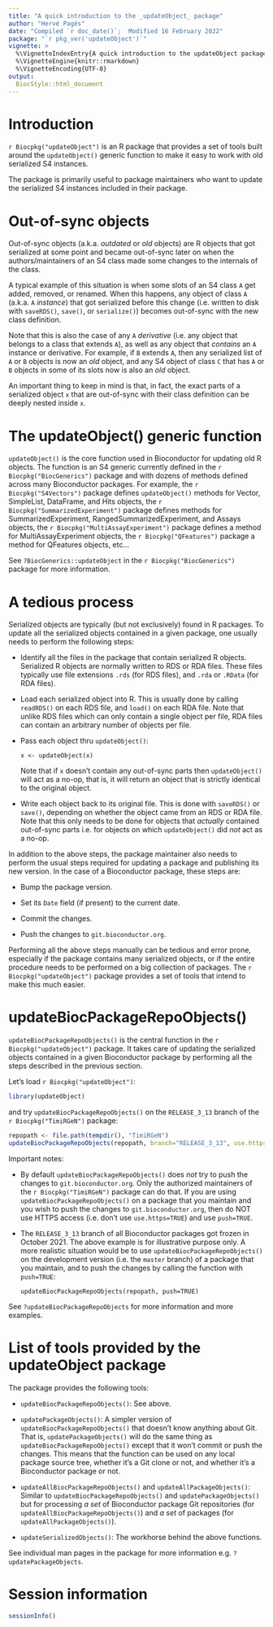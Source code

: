 ```yaml
---
title: "A quick introduction to the _updateObject_ package"
author: "Hervé Pagès"
date: "Compiled `r doc_date()`;  Modified 16 February 2022"
package: "`r pkg_ver('updateObject')`"
vignette: >
  %\VignetteIndexEntry{A quick introduction to the updateObject package}
  %\VignetteEngine{knitr::rmarkdown}
  %\VignetteEncoding{UTF-8}
output:
  BiocStyle::html_document
---
```



# Introduction

`r Biocpkg("updateObject")` is an R package that provides a set of
tools built around the `updateObject()` generic function to make it
easy to work with old serialized S4 instances.

The package is primarily useful to package maintainers who want to
update the serialized S4 instances included in their package.


# Out-of-sync objects

Out-of-sync objects (a.k.a. _outdated_ or _old_ objects) are R objects
that got serialized at some point and became out-of-sync later on when
the authors/maintainers of an S4 class made some changes to the internals
of the class.

A typical example of this situation is when some slots of an S4 class `A`
get added, removed, or renamed. When this happens, any object of class `A`
(a.k.a. `A` _instance_) that got serialized before this change (i.e. written
to disk with `saveRDS()`, `save()`, or `serialize()`) becomes out-of-sync
with the new class definition.

Note that this is also the case of any `A` _derivative_ (i.e. any object
that belongs to a class that extends `A`), as well as any object that
_contains_ an `A` instance or derivative. For example, if `B` extends `A`,
then any serialized list of `A` or `B` objects is now an _old_ object,
and any S4 object of class `C` that has `A` or `B` objects in some of its
slots now is also an _old_ object.

An important thing to keep in mind is that, in fact, the exact parts of a
serialized object `x` that are out-of-sync with their class definition can
be deeply nested inside `x`.


# The updateObject() generic function

`updateObject()` is the core function used in Bioconductor for updating
old R objects. The function is an S4 generic currently defined in the
`r Biocpkg("BiocGenerics")` package and with dozens of methods defined
across many Bioconductor packages. For example, the `r Biocpkg("S4Vectors")`
package defines `updateObject()` methods for Vector, SimpleList, DataFrame,
and Hits objects, the `r Biocpkg("SummarizedExperiment")` package defines
methods for SummarizedExperiment, RangedSummarizedExperiment, and Assays
objects, the  `r Biocpkg("MultiAssayExperiment")` package defines a method
for MultiAssayExperiment objects, the  `r Biocpkg("QFeatures")` package a
method for QFeatures objects, etc...

See `?BiocGenerics::updateObject` in the `r Biocpkg("BiocGenerics")`
package for more information.


# A tedious process

Serialized objects are typically (but not exclusively) found in R packages.
To update all the serialized objects contained in a given package, one
usually needs to perform the following steps:

- Identify all the files in the package that contain serialized R objects.
  Serialized R objects are normally written to RDS or RDA files. These
  files typically use file extensions `.rds` (for RDS files), and `.rda`
  or `.RData` (for RDA files).

- Load each serialized object into R. This is usually done by calling
  `readRDS()` on each RDS file, and `load()` on each RDA file. Note that
  unlike RDS files which can only contain a single object per file, RDA
  files can contain an arbitrary number of objects per file.

- Pass each object thru `updateObject()`:

    ```
    x <- updateObject(x)
    ```

  Note that if `x` doesn't contain any out-of-sync parts then `updateObject()`
  will act as a no-op, that is, it will return an object that is strictly
  identical to the original object.

- Write each object back to its original file. This is done with `saveRDS()`
  or `save()`, depending on whether the object came from an RDS or RDA file.
  Note that this only needs to be done for objects that _actually_ contained
  out-of-sync parts i.e. for objects on which `updateObject()` did _not_ act
  as a no-op.

In addition to the above steps, the package maintainer also needs to perform
the usual steps required for updating a package and publishing its new version.
In the case of a Bioconductor package, these steps are:

- Bump the package version.

- Set its `Date` field (if present) to the current date.

- Commit the changes.

- Push the changes to `git.bioconductor.org`.

Performing all the above steps manually can be tedious and error prone,
especially if the package contains many serialized objects, or if the
entire procedure needs to be performed on a big collection of packages.
The `r Biocpkg("updateObject")` package provides a set of tools that
intend to make this much easier.


# updateBiocPackageRepoObjects()

`updateBiocPackageRepoObjects()` is the central function in the
`r Biocpkg("updateObject")` package. It takes care of updating the
serialized objects contained in a given Bioconductor package by
performing all the steps described in the previous section.

Let's load `r Biocpkg("updateObject")`:
```r
library(updateObject)
```
and try `updateBiocPackageRepoObjects()` on the `RELEASE_3_13` branch
of the `r Biocpkg("TimiRGeN")` package:
```r
repopath <- file.path(tempdir(), "TimiRGeN")
updateBiocPackageRepoObjects(repopath, branch="RELEASE_3_13", use.https=TRUE)
```

Important notes:

- By default `updateBiocPackageRepoObjects()` does _not_ try to push the
  changes to `git.bioconductor.org`. Only the authorized maintainers of
  the `r Biocpkg("TimiRGeN")` package can do that. If you are using
  `updateBiocPackageRepoObjects()` on a package that you maintain and
  you wish to push the changes to `git.bioconductor.org`, then do NOT use
  HTTPS access (i.e. don't use `use.https=TRUE`) and use `push=TRUE`.

- The `RELEASE_3_13` branch of all Bioconductor packages got frozen in
  October 2021. The above example is for illustrative purpose only.
  A more realistic situation would be to use `updateBiocPackageRepoObjects()`
  on the development version (i.e. the `master` branch) of a package
  that you maintain, and to push the changes by calling the function
  with `push=TRUE`:

    ```
    updateBiocPackageRepoObjects(repopath, push=TRUE)
    ```
  
See `?updateBiocPackageRepoObjects` for more information and more
examples.


# List of tools provided by the updateObject package

The package provides the following tools:

- `updateBiocPackageRepoObjects()`: See above.

- `updatePackageObjects()`: A simpler version of
  `updateBiocPackageRepoObjects()` that doesn't know anything about
  Git. That is, `updatePackageObjects()` will do the same thing
  as `updateBiocPackageRepoObjects()` except that it won't commit
  or push the changes. This means that the function can be used on
  any local package source tree, whether it's a Git clone or not,
  and whether it's a Bioconductor package or not.

- `updateAllBiocPackageRepoObjects()` and `updateAllPackageObjects()`:
  Similar to `updateBiocPackageRepoObjects()` and `updatePackageObjects()`
  but for processing _a set_ of Bioconductor package Git repositories (for
  `updateAllBiocPackageRepoObjects()`) and _a set_ of packages (for
  `updateAllPackageObjects()`).

- `updateSerializedObjects()`: The workhorse behind the above functions.

See individual man pages in the package for more information e.g.
`?updatePackageObjects`.


# Session information

```r
sessionInfo()
```

